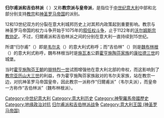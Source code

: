 {{unreferenced|time=2019-01-13T10:06:30+00:00}}
{{noteTA
|zh-hk:歸爾甫; zh-tw:圭爾夫;zh-hans:归尔甫;
}}
{{意大利历史}}
'''归尔甫派和吉伯林派'''（{{lang-en|Guelphs and Ghibellines}} {{lang-it|Guelfi e Ghibellini}}）又称'''教宗派与皇帝派'''，是指位于[[中世纪|中世纪]][[意大利|意大利]]中部和北部分别支持[[教宗|教宗]]和[[神圣罗马帝国|神圣罗马帝国]]的派别。

12和13世纪双方的分裂在意大利城邦历史上对其邦内政策起到重要影响。教宗与神圣罗马帝国的权力斗争开始于1075年的[[叙任权斗争|叙任权斗争]]，止于1122年的[[沃尔姆斯宗教协定|沃尔姆斯宗教协定]]。不过，归爾甫派和吉伯林派之间的分别在意大利一直持续到15世纪。

所谓“归尔甫”（''{{lang|it|Guelph}}''）即是[[韦尔夫家族|韦尔夫]]（{{lang|de|Welf}}）的意大利式称呼；而“吉伯林”（''{{lang|it|Ghibellines}}''）则是[[魏布林根|魏布林根]]（{{lang|de|Waiblingen}}）的意大利式称呼，魏布林根当时是[[施瓦本公国|施瓦本]]公爵[[霍亨施陶芬家族|霍亨施陶芬家族]]的[[康拉德三世_(德意志)|康拉德三世]]的城堡。

当时[[霍亨施陶芬王朝|霍亨施陶芬王朝]]的[[腓特烈一世_(神圣罗马帝国)|腓特烈一世]]试图增强他在意大利北部的帝权，而这影响到了[[教宗|教宗]][[亚历山大三世_(教宗)|亚历山大三世]]的利益，作为霍亨施陶芬家族敌对的韦尔夫家族，站在教宗一边，对抗神圣罗马帝国皇帝，因此教宗一派称作“归爾甫派”（韦尔夫派），而皇帝一方称作“吉伯林派”（魏布林根派）。

[[Category:中世纪意大利|Category:中世纪意大利]]
[[Category:意大利历史|Category:意大利历史]]
[[Category:神聖羅馬帝國歷史|Category:神聖羅馬帝國歷史]]
[[Category:地缘政治对抗|Category:地缘政治对抗]]
[[Category:归尔甫派和吉伯林派战争|]]
[[Category:意大利王国_(神圣罗马帝国)|Category:意大利王国 (神圣罗马帝国)]]
